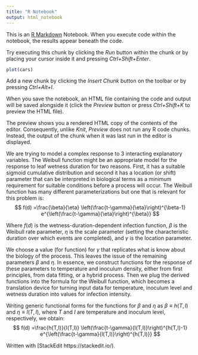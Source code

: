 ```yaml
---
title: "R Notebook"
output: html_notebook
---
```


This is an [R Markdown](http://rmarkdown.rstudio.com) Notebook. When you execute code within the notebook, the results appear beneath the code. 

Try executing this chunk by clicking the *Run* button within the chunk or by placing your cursor inside it and pressing *Ctrl+Shift+Enter*. 

```r
plot(cars)
```

Add a new chunk by clicking the *Insert Chunk* button on the toolbar or by pressing *Ctrl+Alt+I*.

When you save the notebook, an HTML file containing the code and output will be saved alongside it (click the *Preview* button or press *Ctrl+Shift+K* to preview the HTML file).

The preview shows you a rendered HTML copy of the contents of the editor. Consequently, unlike *Knit*, *Preview* does not run any R code chunks. Instead, the output of the chunk when it was last run in the editor is displayed.


We are trying to model a complex response to 3 interacting explanatory variables.
The Weibull function might be an appropriate model for the response to leaf wetness duration for two reasons.  First, it has a suitable sigmoid cumulative distribution and second it has a location (or shift) parameter that can be interpreted in biological terms as a minimum requirement for suitable conditions before a process will occur.  The Weibull function has many different parameterizations but one that is relevant for this problem is:$$
f(d) =\frac{\beta}{\eta} \left(\frac{t-\gamma}{\eta}\right)^{\beta-1} e^{\left(\frac{t-\gamma}{\eta}\right)^{\beta}} $$ 

Where $f(d)$ is the wetness-duration-dependent infection function, $\beta$ is the Weibull rate parameter, $\eta$ is the scale parameter (setting the characteristic duration over which events are completed), and $\gamma$ is the location parameter.

We choose a value (for function) for $\gamma$ that replicates what is know about the biology of the process.  This leaves the issue of the remaining parameters $\beta$ and $\eta$.   In essence, we construct functions for the response of these parameters to temperature and inoculum density, either from first principles, from data fitting, or a hybrid process.  Then we plug the derived functions into the formula for the Weibull function, which becomes a translation device for turning input data for temperature, inoculum level and wetness duration into values for infection intensity.

Writing generic functional forms for the functions for $\beta$ and $\eta$ as $\beta\equiv h(T,I)$ and $\eta\equiv l(T,I)$, where $T$ and $I$ are temperature and inoculum level, respectively, we obtain:$$
f(d) =\frac{h(T,I)}{l(T,I)} \left(\frac{t-\gamma}{l(T,I)}\right)^{h(T,I)-1} e^{\left(\frac{t-\gamma}{l(T,I)}\right)^{h(T,I)}} $$ 


Written with [StackEdit https://stackedit.io/).
